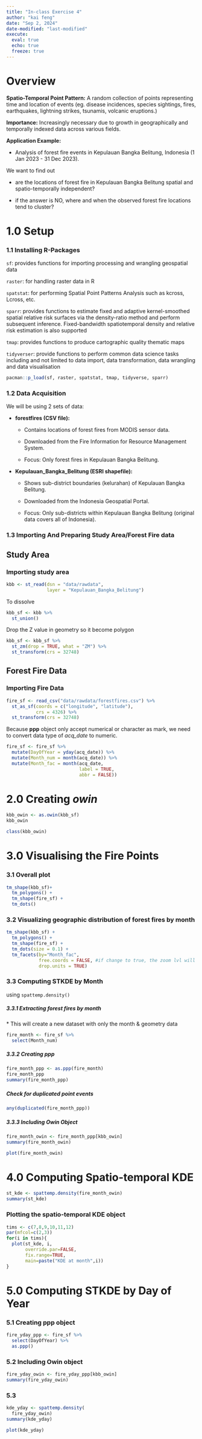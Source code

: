 ```yaml
---
title: "In-class Exercise 4"
author: "kai feng"
date: "Sep 2, 2024"
date-modified: "last-modified"
execute:
  eval: true
  echo: true
  freeze: true
---
```


# Overview

**Spatio-Temporal Point Pattern:** A random collection of points representing time and location of events (eg. disease incidences, species sightings, fires, earthquakes, lightning strikes, tsunamis, volcanic eruptions.)

**Importance:** Increasingly necessary due to growth in geographically and temporally indexed data across various fields.

**Application Example:**

-   Analysis of forest fire events in Kepulauan Bangka Belitung, Indonesia (1 Jan 2023 - 31 Dec 2023).

We want to find out

-   are the locations of forest fire in Kepulauan Bangka Belitung spatial and spatio-temporally independent?

-   if the answer is NO, where and when the observed forest fire locations tend to cluster?

# 1.0 Setup

### 1.1 Installing R-Packages

`sf`: provides functions for importing processing and wrangling geospatial data

`raster`: for handling raster data in R

`spatstat`: for performing Spatial Point Patterns Analysis such as kcross, Lcross, etc.

`sparr`: provides functions to estimate fixed and adaptive kernel-smoothed spatial relative risk surfaces via the density-ratio method and perform subsequent inference. Fixed-bandwidth spatiotemporal density and relative risk estimation is also supported

`tmap`: provides functions to produce cartographic quality thematic maps

`tidyverser`: provide functions to perform common data science tasks including and not limited to data import, data transformation, data wrangling and data visualisation

```r
pacman::p_load(sf, raster, spatstat, tmap, tidyverse, sparr)
```

### 1.2 Data Acquisition

We will be using 2 sets of data:

-   **forestfires (CSV file):**

    -   Contains locations of forest fires from MODIS sensor data.

    -   Downloaded from the Fire Information for Resource Management System.

    -   Focus: Only forest fires in Kepulauan Bangka Belitung.

-   **Kepulauan_Bangka_Belitung (ESRI shapefile):**

    -   Shows sub-district boundaries (kelurahan) of Kepulauan Bangka Belitung.

    -   Downloaded from the Indonesia Geospatial Portal.

    -   Focus: Only sub-districts within Kepulauan Bangka Belitung (original data covers all of Indonesia).

### 1.3 Importing And Preparing Study Area/Forest Fire data

::: panel-tabset
## Study Area

### Importing study area

```r
kbb <- st_read(dsn = "data/rawdata",        
               layer = "Kepulauan_Bangka_Belitung")
```

To dissolve

```r
kbb_sf <- kbb %>% 
  st_union()
```

Drop the Z value in geometry so it become polygon

```r
kbb_sf <- kbb_sf %>% 
  st_zm(drop = TRUE, what = "ZM") %>%
  st_transform(crs = 32748)
```

## Forest Fire Data

### Importing Fire Data

```r
fire_sf <- read_csv("data/rawdata/forestfires.csv") %>% 
  st_as_sf(coords = c("longitude", "latitude"),
           crs = 4326) %>% 
  st_transform(crs = 32748)
```

Because **ppp** object only accept numerical or character as mark, we need to convert data type of *acq_date* to numeric.

```r
fire_sf <- fire_sf %>% 
  mutate(DayOfYear = yday(acq_date)) %>% 
  mutate(Month_num = month(acq_date)) %>% 
  mutate(Month_fac = month(acq_date,
                           label = TRUE,
                           abbr = FALSE))
```
:::

# 2.0 Creating ***owin***

```r
kbb_owin <- as.owin(kbb_sf)
kbb_owin
```

```r
class(kbb_owin)
```

# 3.0 Visualising the Fire Points

### 3.1 Overall plot

```r
tm_shape(kbb_sf)+
  tm_polygons() +
  tm_shape(fire_sf) +
  tm_dots()
```

### 3.2 Visualizing geographic distribution of forest fires by month

```r
tm_shape(kbb_sf) +
  tm_polygons() +
  tm_shape(fire_sf) +
  tm_dots(size = 0.1) +
  tm_facets(by="Month_fac",
            free.coords = FALSE, #if change to true, the zoom lvl will be to where the data is
            drop.units = TRUE)
```

### 3.3 Computing STKDE by Month

using `spattemp.density()`

##### 3.3.1 Extracting forest fires by month

\* This will create a new dataset with only the month & geometry data

```r
fire_month <- fire_sf %>% 
  select(Month_num)
```

##### 3.3.2 Creating ppp

```r
fire_month_ppp <- as.ppp(fire_month)
fire_month_ppp
summary(fire_month_ppp)
```

##### Check for duplicated point events

```r
any(duplicated(fire_month_ppp))
```

##### 3.3.3 Including Owin Object

```r
fire_month_owin <- fire_month_ppp[kbb_owin]
summary(fire_month_owin)
```

```r
plot(fire_month_owin)
```

# 4.0 Computing Spatio-temporal KDE

```r
st_kde <- spattemp.density(fire_month_owin)
summary(st_kde)
```

### Plotting the spatio-temporal KDE object

```r
tims <- c(7,8,9,10,11,12)
par(mfcol=c(2,3))
for(i in tims){ 
  plot(st_kde, i, 
       override.par=FALSE, 
       fix.range=TRUE, 
       main=paste("KDE at month",i))
}
```

# 5.0 Computing STKDE by Day of Year

### 5.1 Creating ppp object

```r
fire_yday_ppp <- fire_sf %>% 
  select(DayOfYear) %>%
  as.ppp()
```

### 5.2 Including Owin object

```r
fire_yday_owin <- fire_yday_ppp[kbb_owin]
summary(fire_yday_owin)
```

### 5.3

```r
kde_yday <- spattemp.density(
  fire_yday_owin)
summary(kde_yday)
```

```r
plot(kde_yday)
```
